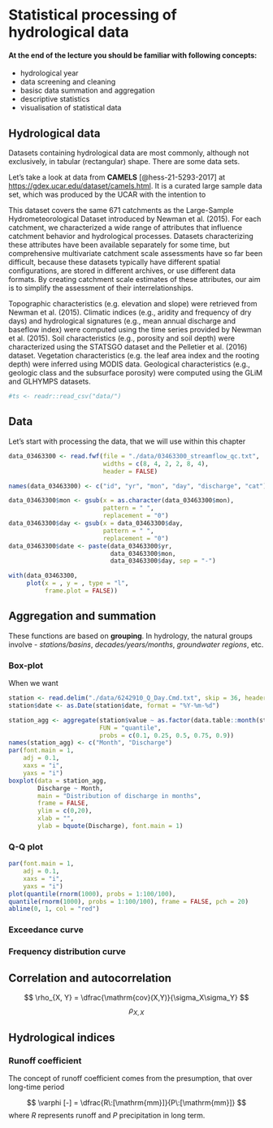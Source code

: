 # Statistical processing of hydrological data

#### At the end of the lecture you should be familiar with following concepts: {.unnumbered}

-   hydrological year
-   data screening and cleaning
-   basisc data summation and aggregation
-   descriptive statistics
-   visualisation of statistical data

## Hydrological data

Datasets containing hydrological data are most commonly, although not exclusively, in tabular (rectangular) shape. There are some data sets.

Let's take a look at data from **CAMELS** [@hess-21-5293-2017] at <https://gdex.ucar.edu/dataset/camels.html>. It is a curated large sample data set, which was produced by the UCAR with the intention to

This dataset covers the same 671 catchments as the Large-Sample Hydrometeorological Dataset introduced by Newman et al. (2015). For each catchment, we characterized a wide range of attributes that influence catchment behavior and hydrological processes. Datasets characterizing these attributes have been available separately for some time, but comprehensive multivariate catchment scale assessments have so far been difficult, because these datasets typically have different spatial configurations, are stored in different archives, or use different data formats. By creating catchment scale estimates of these attributes, our aim is to simplify the assessment of their interrelationships.

Topographic characteristics (e.g. elevation and slope) were retrieved from Newman et al. (2015). Climatic indices (e.g., aridity and frequency of dry days) and hydrological signatures (e.g., mean annual discharge and baseflow index) were computed using the time series provided by Newman et al. (2015). Soil characteristics (e.g., porosity and soil depth) were characterized using the STATSGO dataset and the Pelletier et al. (2016) dataset. Vegetation characteristics (e.g. the leaf area index and the rooting depth) were inferred using MODIS data. Geological characteristics (e.g., geologic class and the subsurface porosity) were computed using the GLiM and GLHYMPS datasets.

```r
#ts <- readr::read_csv("data/")
```
## Data

Let's start with processing the data, that we will use within this chapter

```r
data_03463300 <- read.fwf(file = "./data/03463300_streamflow_qc.txt", 
                          widths = c(8, 4, 2, 2, 8, 4), 
                          header = FALSE)

names(data_03463300) <- c("id", "yr", "mon", "day", "discharge", "cat")

data_03463300$mon <- gsub(x = as.character(data_03463300$mon), 
                          pattern = " ", 
                          replacement = "0")
data_03463300$day <- gsub(x = data_03463300$day, 
                          pattern = " ",
                          replacement = "0")
data_03463300$date <- paste(data_03463300$yr, 
                            data_03463300$mon, 
                            data_03463300$day, sep = "-")

with(data_03463300, 
     plot(x = , y = , type = "l", 
          frame.plot = FALSE))

```

## Aggregation and summation

These functions are based on **grouping**. In hydrology, the natural groups involve - *stations/basins*, *decades/years/months*, *groundwater regions*, etc.

### Box-plot

When we want 

```r
station <- read.delim("./data/6242910_Q_Day.Cmd.txt", skip = 36, header = TRUE, sep = ";", col.names = c("date", "time", "value"))
station$date <- as.Date(station$date, format = "%Y-%m-%d")

station_agg <- aggregate(station$value ~ as.factor(data.table::month(station$date)), 
                         FUN = "quantile", 
                         probs = c(0.1, 0.25, 0.5, 0.75, 0.9))
names(station_agg) <- c("Month", "Discharge")
par(font.main = 1, 
    adj = 0.1, 
    xaxs = "i", 
    yaxs = "i")
boxplot(data = station_agg, 
        Discharge ~ Month, 
        main = "Distribution of discharge in months", 
        frame = FALSE, 
        ylim = c(0,20), 
        xlab = "", 
        ylab = bquote(Discharge), font.main = 1)
```
### Q-Q plot

```r
par(font.main = 1, 
    adj = 0.1, 
    xaxs = "i", 
    yaxs = "i")
plot(quantile(rnorm(1000), probs = 1:100/100),
quantile(rnorm(1000), probs = 1:100/100), frame = FALSE, pch = 20)
abline(0, 1, col = "red")
```


### Exceedance curve

### Frequency distribution curve

## Correlation and autocorrelation 

$$
\rho_{X, Y} = \dfrac{\mathrm{cov}(X,Y)}{\sigma_X\sigma_Y}
$$
$$
\rho_{X,X}
$$



## Hydrological indices



### Runoff coefficient

The concept of runoff coefficient comes from the presumption, that over long-time period

$$
\varphi [-] = \dfrac{R\:[\mathrm{mm}]}{P\:[\mathrm{mm}]}
$$
where $R$ represents runoff and $P$ precipitation in long term.

